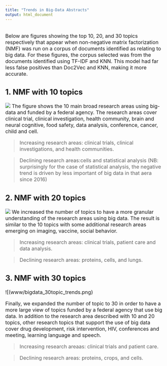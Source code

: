 ```yaml
---
title: "Trends in Big-Data Abstracts"
output: html_document
---
```

<font size="3">  
Below are figures showing the top 10, 20, and 30 topics respectively that appear when non-negative matrix factorization (NMF) was run on a corpus of documents identified as relating to big data. For these figures, the corpus selected was from the documents identified using TF-IDF and KNN. This model had far less false positives than Doc2Vec and KNN, making it more accurate. 

<!-- When Non-negative Matrix Factorization (NMF) was run on the corpus of documents identified as big data, it was seen that 10 main themes emerged. On the Doc2Vec resutls, it was clear that 6 of the 10 topics clearly relate to health sciences. On the TF-IDF results, 7 of the 10 topics identified were clearly related to health sciences.    -->
<!-- For all of the figures below, the first is using a set of abstracts identified as using big data when using TF-IDF to vectorize the abstracts and KNN to classify them. The second figure in each section uses Doc2vec to vectorize the abstracts and KNN to classify. -->

## 1. NMF with 10 topics  
![](www/bigdata_10topic_trends.png)
The figure shows the 10 main broad research areas using big-data and funded by a federal agency. The research areas cover clinical trial, clinical investigation, health community, brain and neural cognitive, food safety, data analysis, conference, cancer, child and cell.  

>Increasing research areas: clinical trials, clinical investigations, and health communities.  
    
>Declining research areas:cells and statistical analysis (NB: surprisingly for the case of statistical analysis, the negative trend is driven by less important of big data in that aera since 2016)


## 2. NMF with 20 topics   
![](www/bigdata_20topic_trends.png)
We increased the number of topics to have a more granular understanding of the research areas using big data. The result is similar to the 10 topics with some additional research areas emerging on imaging, vaccine, social behavior.  

>Increasing research areas:  clinical trials, patient care and data analysis.  

>Declining research areas: proteins, cells, and lungs.


## 3. NMF with 30 topics   
![(www/bigdata_30topic_trends.png)  

Finally, we expanded the number of topic to 30 in order to have a more large view of topics funded by a federal agency that use big data.  In addition to the research area described with 10 and 20 topics, other research topics that support the use of big data cover drug development, risk intervention, HIV, conferences and meeting, learning language and speech.  

>Increasing research areaas: clinical trials and patient care.  

>Declining research areas: proteins, crops, and cells.


 
<!-- ![](www/doc2vec_model.PNG) -->
<!-- Terms such as datum, model, and system idenify p9 above as a topic that most likely relates new methods in big data. 347,219 documents were selected as a part of this topic group as can be seen by the n value above.  -->

<!-- ## 3. Model Comparission   -->
<!-- Looking at both of the models above, there are many topic groups in health science that utilize big data techniques to conduct their research. There are is also a clear topic that appears that represents abstracts in the corpus that relate directly to big data methods.  -->


